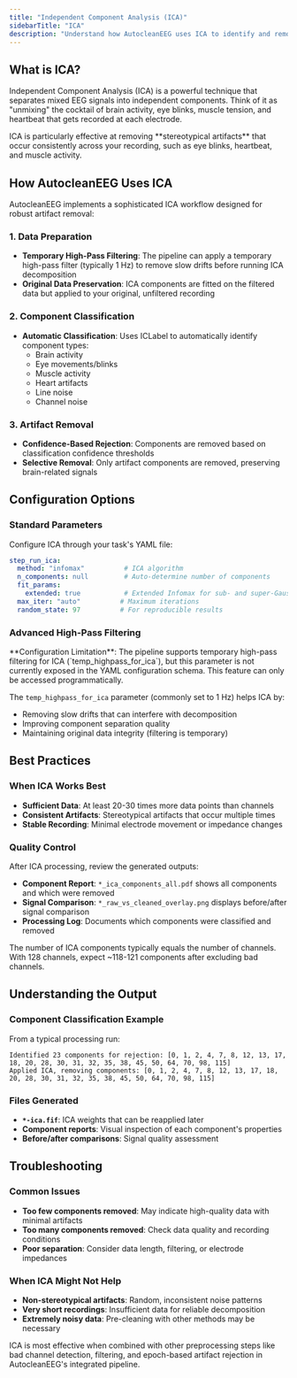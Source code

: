 ```yaml
---
title: "Independent Component Analysis (ICA)"
sidebarTitle: "ICA"
description: "Understand how AutocleanEEG uses ICA to identify and remove artifacts like eye blinks, muscle activity, and heartbeat from EEG data."
---
```


## What is ICA?

Independent Component Analysis (ICA) is a powerful technique that separates mixed EEG signals into independent components. Think of it as "unmixing" the cocktail of brain activity, eye blinks, muscle tension, and heartbeat that gets recorded at each electrode.

<Info>
ICA is particularly effective at removing **stereotypical artifacts** that occur consistently across your recording, such as eye blinks, heartbeat, and muscle activity.
</Info>

## How AutocleanEEG Uses ICA

AutocleanEEG implements a sophisticated ICA workflow designed for robust artifact removal:

### 1. Data Preparation
- **Temporary High-Pass Filtering**: The pipeline can apply a temporary high-pass filter (typically 1 Hz) to remove slow drifts before running ICA decomposition
- **Original Data Preservation**: ICA components are fitted on the filtered data but applied to your original, unfiltered recording

### 2. Component Classification
- **Automatic Classification**: Uses ICLabel to automatically identify component types:
  - Brain activity
  - Eye movements/blinks
  - Muscle activity
  - Heart artifacts
  - Line noise
  - Channel noise

### 3. Artifact Removal
- **Confidence-Based Rejection**: Components are removed based on classification confidence thresholds
- **Selective Removal**: Only artifact components are removed, preserving brain-related signals

## Configuration Options

### Standard Parameters
Configure ICA through your task's YAML file:

```yaml
step_run_ica:
  method: "infomax"          # ICA algorithm
  n_components: null         # Auto-determine number of components
  fit_params:
    extended: true           # Extended Infomax for sub- and super-Gaussian sources
  max_iter: "auto"          # Maximum iterations
  random_state: 97          # For reproducible results
```

### Advanced High-Pass Filtering

<Alert type="warning">
**Configuration Limitation**: The pipeline supports temporary high-pass filtering for ICA (`temp_highpass_for_ica`), but this parameter is not currently exposed in the YAML configuration schema. This feature can only be accessed programmatically.
</Alert>

The `temp_highpass_for_ica` parameter (commonly set to 1 Hz) helps ICA by:
- Removing slow drifts that can interfere with decomposition
- Improving component separation quality
- Maintaining original data integrity (filtering is temporary)

## Best Practices

### When ICA Works Best
- **Sufficient Data**: At least 20-30 times more data points than channels
- **Consistent Artifacts**: Stereotypical artifacts that occur multiple times
- **Stable Recording**: Minimal electrode movement or impedance changes

### Quality Control
After ICA processing, review the generated outputs:
- **Component Report**: `*_ica_components_all.pdf` shows all components and which were removed
- **Signal Comparison**: `*_raw_vs_cleaned_overlay.png` displays before/after signal comparison
- **Processing Log**: Documents which components were classified and removed

<Tip>
The number of ICA components typically equals the number of channels. With 128 channels, expect ~118-121 components after excluding bad channels.
</Tip>

## Understanding the Output

### Component Classification Example
From a typical processing run:
```
Identified 23 components for rejection: [0, 1, 2, 4, 7, 8, 12, 13, 17, 18, 20, 28, 30, 31, 32, 35, 38, 45, 50, 64, 70, 98, 115]
Applied ICA, removing components: [0, 1, 2, 4, 7, 8, 12, 13, 17, 18, 20, 28, 30, 31, 32, 35, 38, 45, 50, 64, 70, 98, 115]
```

### Files Generated
- **`*-ica.fif`**: ICA weights that can be reapplied later
- **Component reports**: Visual inspection of each component's properties
- **Before/after comparisons**: Signal quality assessment

## Troubleshooting

### Common Issues
- **Too few components removed**: May indicate high-quality data with minimal artifacts
- **Too many components removed**: Check data quality and recording conditions
- **Poor separation**: Consider data length, filtering, or electrode impedances

### When ICA Might Not Help
- **Non-stereotypical artifacts**: Random, inconsistent noise patterns
- **Very short recordings**: Insufficient data for reliable decomposition
- **Extremely noisy data**: Pre-cleaning with other methods may be necessary

<Info>
ICA is most effective when combined with other preprocessing steps like bad channel detection, filtering, and epoch-based artifact rejection in AutocleanEEG's integrated pipeline.
</Info>